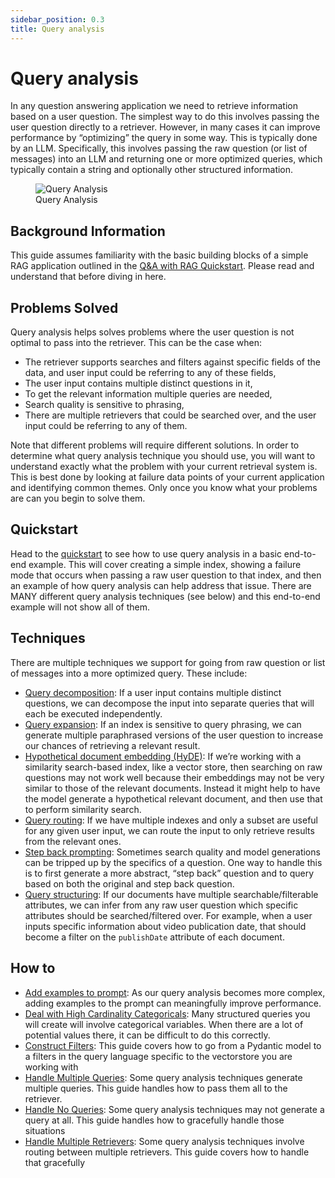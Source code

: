 ```yaml
---
sidebar_position: 0.3
title: Query analysis
---
```


# Query analysis

In any question answering application we need to retrieve information
based on a user question. The simplest way to do this involves passing
the user question directly to a retriever. However, in many cases it can
improve performance by “optimizing” the query in some way. This is
typically done by an LLM. Specifically, this involves passing the raw
question (or list of messages) into an LLM and returning one or more
optimized queries, which typically contain a string and optionally other
structured information.

<figure>
  <img src="../../../static/img/query_analysis.png" alt="Query Analysis" />
  <figcaption aria-hidden="true">Query Analysis</figcaption>
</figure>

## Background Information

This guide assumes familiarity with the basic building blocks of a
simple RAG application outlined in the [Q&A with RAG
Quickstart](../../../../docs/use_cases/question_answering/quickstart).
Please read and understand that before diving in here.

## Problems Solved

Query analysis helps solves problems where the user question is not
optimal to pass into the retriever. This can be the case when:

- The retriever supports searches and filters against specific fields
  of the data, and user input could be referring to any of these
  fields,
- The user input contains multiple distinct questions in it,
- To get the relevant information multiple queries are needed,
- Search quality is sensitive to phrasing,
- There are multiple retrievers that could be searched over, and the
  user input could be referring to any of them.

Note that different problems will require different solutions. In order
to determine what query analysis technique you should use, you will want
to understand exactly what the problem with your current retrieval
system is. This is best done by looking at failure data points of your
current application and identifying common themes. Only once you know
what your problems are can you begin to solve them.

## Quickstart

Head to the
[quickstart](../../../../docs/use_cases/query_analysis/quickstart) to
see how to use query analysis in a basic end-to-end example. This will
cover creating a simple index, showing a failure mode that occurs when
passing a raw user question to that index, and then an example of how
query analysis can help address that issue. There are MANY different
query analysis techniques (see below) and this end-to-end example will
not show all of them.

## Techniques

There are multiple techniques we support for going from raw question or
list of messages into a more optimized query. These include:

- [Query
  decomposition](../../../../docs/use_cases/query_analysis/techniques/decomposition):
  If a user input contains multiple distinct questions, we can
  decompose the input into separate queries that will each be executed
  independently.
- [Query
  expansion](../../../../docs/use_cases/query_analysis/techniques/expansion):
  If an index is sensitive to query phrasing, we can generate multiple
  paraphrased versions of the user question to increase our chances of
  retrieving a relevant result.
- [Hypothetical document embedding
  (HyDE)](../../../../docs/use_cases/query_analysis/techniques/hyde):
  If we’re working with a similarity search-based index, like a vector
  store, then searching on raw questions may not work well because
  their embeddings may not be very similar to those of the relevant
  documents. Instead it might help to have the model generate a
  hypothetical relevant document, and then use that to perform
  similarity search.
- [Query
  routing](../../../../docs/use_cases/query_analysis/techniques/routing):
  If we have multiple indexes and only a subset are useful for any
  given user input, we can route the input to only retrieve results
  from the relevant ones.
- [Step back
  prompting](../../../../docs/use_cases/query_analysis/techniques/step_back):
  Sometimes search quality and model generations can be tripped up by
  the specifics of a question. One way to handle this is to first
  generate a more abstract, “step back” question and to query based on
  both the original and step back question.
- [Query
  structuring](../../../../docs/use_cases/query_analysis/techniques/structuring):
  If our documents have multiple searchable/filterable attributes, we
  can infer from any raw user question which specific attributes
  should be searched/filtered over. For example, when a user inputs
  specific information about video publication date, that should
  become a filter on the `publishDate` attribute of each document.

## How to

- [Add examples to
  prompt](../../../../docs/use_cases/query_analysis/how_to/few_shot):
  As our query analysis becomes more complex, adding examples to the
  prompt can meaningfully improve performance.
- [Deal with High Cardinality
  Categoricals](../../../../docs/use_cases/query_analysis/how_to/high_cardinality):
  Many structured queries you will create will involve categorical
  variables. When there are a lot of potential values there, it can be
  difficult to do this correctly.
- [Construct
  Filters](../../../../docs/use_cases/query_analysis/how_to/constructing_filters):
  This guide covers how to go from a Pydantic model to a filters in
  the query language specific to the vectorstore you are working with
- [Handle Multiple
  Queries](../../../../docs/use_cases/query_analysis/how_to/multiple_queries):
  Some query analysis techniques generate multiple queries. This guide
  handles how to pass them all to the retriever.
- [Handle No
  Queries](../../../../docs/use_cases/query_analysis/how_to/no_queries):
  Some query analysis techniques may not generate a query at all. This
  guide handles how to gracefully handle those situations
- [Handle Multiple
  Retrievers](../../../../docs/use_cases/query_analysis/how_to/multiple_retrievers):
  Some query analysis techniques involve routing between multiple
  retrievers. This guide covers how to handle that gracefully
